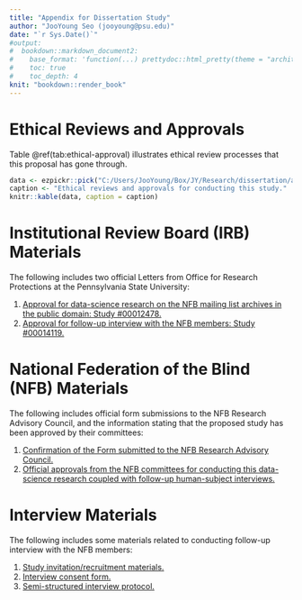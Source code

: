 ```yaml
---
title: "Appendix for Dissertation Study"
author: "JooYoung Seo (jooyoung@psu.edu)"
date: "`r Sys.Date()`"
#output:
#  bookdown::markdown_document2:
#    base_format: 'function(...) prettydoc::html_pretty(theme = "architect", highlight = "github", ...)'
#    toc: true
#    toc_depth: 4
knit: "bookdown::render_book"
---
```


# Ethical Reviews and Approvals

Table\ \@ref(tab:ethical-approval) illustrates ethical review processes that this proposal has gone through.

```r
data <- ezpickr::pick("C:/Users/JooYoung/Box/JY/Research/dissertation/appendix/approval-for-ethical-procedures.xlsx")
caption <- "Ethical reviews and approvals for conducting this study."
knitr::kable(data, caption = caption)
```

# Institutional Review Board (IRB) Materials

The following includes two official Letters from Office for Research Protections at the Pennsylvania State University:

1. [Approval for data-science research on the NFB mailing list archives in the public domain: Study \#00012478.](https://jooyoungseo.com/appendix/2019-05-21-not-human-research.pdf){target="_blank"}
2. [Approval for follow-up interview with the NFB members: Study \#00014119.](https://jooyoungseo.com/appendix/2019-12-19-exempt-research.pdf){target="_blank"}

# National Federation of the Blind (NFB) Materials

The following includes official form submissions to the NFB Research Advisory Council, and the information stating that the proposed study has been approved by their committees:

1. [Confirmation of the Form submitted to the NFB Research Advisory Council.](https://jooyoungseo.com/appendix/Gmail - Form submission from_ Research Participant Solicitation Request Form.pdf){target="_blank"}
2. [Official approvals from the NFB committees for conducting this data-science research coupled with follow-up human-subject interviews.](https://jooyoungseo.com/appendix/Gmail - Follow-up for the permission request for using the NFB public email archives.pdf){target="_blank"}

# Interview Materials

The following includes some materials related to conducting follow-up interview with the NFB members:

1. [Study invitation/recruitment materials.](https://jooyoungseo.com/appendix/invitation_material.pdf){target="_blank"}
2. [Interview consent form.](https://jooyoungseo.com/appendix/Interview_Consent_Form.pdf){target="_blank"}
3. [Semi-structured interview protocol.](https://jooyoungseo.com/appendix/Semi-Structured_Interview_Protocol.pdf){target="_blank"}
